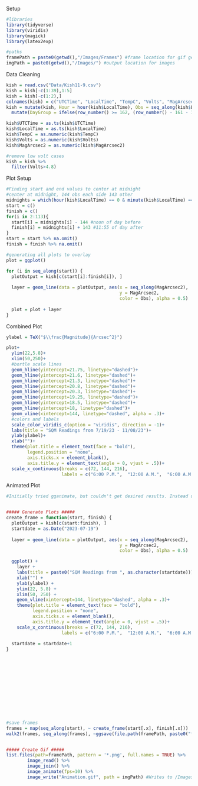 Setup

```r
#libraries
library(tidyverse)
library(viridis)
library(magick)
library(latex2exp)

#paths
framePath = paste0(getwd(),"/Images/Frames") #frame location for gif generation
imgPath = paste0(getwd(),"/Images/") #output location for images
```

Data Cleaning

```r
kish = read.csv("Data/Kish11-9.csv")
kish = kish[-c(1:39),1:5]
kish = kish[-c(1:2),]
colnames(kish) = c("UTCTime", "LocalTime", "TempC", "Volts", "MagArcsec2") 
kish = mutate(kish, Hour = hour(kish$LocalTime), Obs = seq_along(kish$LocalTime)) %>%
  mutate(DayGroup = ifelse(row_number() >= 162, (row_number() - 161 - 1) %/% 288 + 1, 0))

kish$UTCTime = as.ts(kish$UTCTime)
kish$LocalTime = as.ts(kish$LocalTime)
kish$TempC = as.numeric(kish$TempC)
kish$Volts = as.numeric(kish$Volts)
kish$MagArcsec2 = as.numeric(kish$MagArcsec2)

#remove low volt cases
kish = kish %>%
  filter(Volts>4.8)
```

Plot Setup

```r
#Finding start and end values to center at midnight
#center at midnight, 144 obs each side 143 other
midnights = which(hour(kish$LocalTime) == 0 & minute(kish$LocalTime) == 0)
start = c()
finish = c()
for(i in 2:113){
  start[i] = midnights[i] - 144 #noon of day before
  finish[i] = midnights[i] + 143 #11:55 of day after
}
start = start %>% na.omit()
finish = finish %>% na.omit()

#generating all plots to overlay
plot = ggplot()

for (i in seq_along(start)) {
  plotOutput = kish[c(start[i]:finish[i]), ]
  
  layer = geom_line(data = plotOutput, aes(x = seq_along(MagArcsec2),
                                           y = MagArcsec2,
                                           color = Obs), alpha = 0.5) 
  
  plot = plot + layer
}
```

Combined Plot

```r
ylabel = TeX("$\\frac{Magnitude}{Arcsec^2}")

plot+
  ylim(22,5.8)+
  xlim(50,250)+
  #bortle scale lines
  geom_hline(yintercept=21.75, linetype="dashed")+
  geom_hline(yintercept=21.6, linetype="dashed")+
  geom_hline(yintercept=21.3, linetype="dashed")+
  geom_hline(yintercept=20.8, linetype="dashed")+
  geom_hline(yintercept=20.3, linetype="dashed")+
  geom_hline(yintercept=19.25, linetype="dashed")+
  geom_hline(yintercept=18.5, linetype="dashed")+
  geom_hline(yintercept=18, linetype="dashed")+
  geom_vline(xintercept=144, linetype="dashed", alpha = .3)+
  #colors and labels
  scale_color_viridis_c(option = "viridis", direction = -1)+
  labs(title = "SQM Readings from 7/19/23 - 11/08/23")+
  ylab(ylabel)+
  xlab("")+
  theme(plot.title = element_text(face = "bold"),
        legend.position = "none",
        axis.ticks.x = element_blank(),
        axis.title.y = element_text(angle = 0, vjust = .5))+
  scale_x_continuous(breaks = c(72, 144, 216),
                     labels = c("6:00 P.M.",  "12:00 A.M.",  "6:00 A.M."))


```

Animated Plot

```r
#Initially tried gganimate, but couldn't get desired results. Instead used a long and annoying approach of generating each frame individually and creating a gif of them using magick.


##### Generate Plots #####
create_frame = function(start, finish) {
  plotOutput = kish[c(start:finish), ]
  startdate = as.Date("2023-07-19")
  
  layer = geom_line(data = plotOutput, aes(x = seq_along(MagArcsec2),
                                           y = MagArcsec2,
                                           color = Obs), alpha = 0.5)

  ggplot() +
    layer +
    labs(title = paste0("SQM Readings from ", as.character(startdate)))+
    xlab("") +
    ylab(ylabel) +
    ylim(22, 5.8) +
    xlim(50, 250) +
    geom_vline(xintercept=144, linetype="dashed", alpha = .3)+
    theme(plot.title = element_text(face = "bold"),
          legend.position = "none",
          axis.ticks.x = element_blank(),
          axis.title.y = element_text(angle = 0, vjust = .5))+
    scale_x_continuous(breaks = c(72, 144, 216),
                     labels = c("6:00 P.M.",  "12:00 A.M.",  "6:00 A.M."))
  
  startdate = startdate+1
}

 

  









#save frames
frames = map(seq_along(start), ~ create_frame(start[.x], finish[.x]))
walk2(frames, seq_along(frames), ~ggsave(file.path(framePath, paste0("frame_", .y, ".png")), .x))


##### Create Gif #####
list.files(path=framePath, pattern = '*.png', full.names = TRUE) %>%
        image_read() %>%
        image_join() %>% 
        image_animate(fps=10) %>% 
        image_write("Animation.gif", path = imgPath) #Writes to /Images folder (will take a bit)
```

















